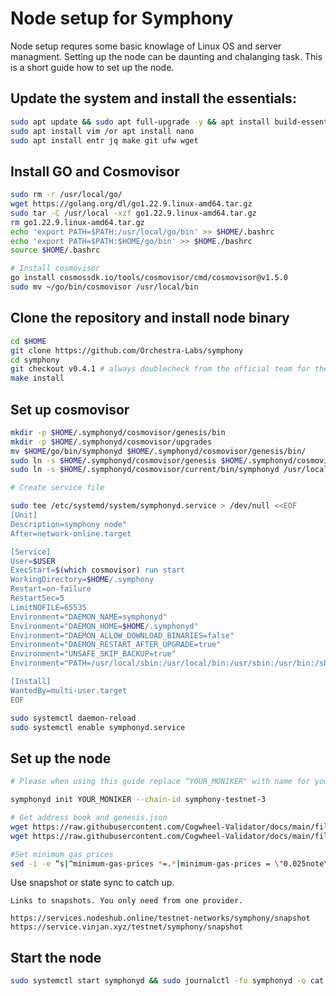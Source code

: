 
# Node setup for Symphony

Node setup requres some basic knowlage of Linux OS and server managment. Setting up the node
can be daunting and chalanging task. This is a short guide how to set up the node.

## Update the system and install the essentials:

```bash
sudo apt update && sudo apt full-upgrade -y && apt install build-essential 
sudo apt install vim /or apt install nano 
sudo apt install entr jq make git ufw wget 
```

## Install GO and Cosmovisor

```bash
sudo rm -r /usr/local/go/
wget https://golang.org/dl/go1.22.9.linux-amd64.tar.gz
sudo tar -C /usr/local -xzf go1.22.9.linux-amd64.tar.gz
rm go1.22.9.linux-amd64.tar.gz
echo 'export PATH=$PATH:/usr/local/go/bin' >> $HOME/.bashrc
echo 'export PATH=$PATH:$HOME/go/bin' >> $HOME./bashrc
source $HOME/.bashrc

# Install cosmovisor
go install cosmossdk.io/tools/cosmovisor/cmd/cosmovisor@v1.5.0
sudo mv ~/go/bin/cosmovisor /usr/local/bin
```

## Clone the repository and install node binary

```bash
cd $HOME 
git clone https://github.com/Orchestra-Labs/symphony
cd symphony 
git checkout v0.4.1 # always doublecheck from the official team for the right version
make install
```

## Set up cosmovisor

```bash 
mkdir -p $HOME/.symphonyd/cosmovisor/genesis/bin
mkdir -p $HOME/.symphonyd/cosmovisor/upgrades
mv $HOME/go/bin/symphonyd $HOME/.symphonyd/cosmovisor/genesis/bin/
sudo ln -s $HOME/.symphonyd/cosmovisor/genesis $HOME/.symphonyd/cosmovisor/current -f
sudo ln -s $HOME/.symphonyd/cosmovisor/current/bin/symphonyd /usr/local/bin/symphonyd -f

# Create service file

sudo tee /etc/systemd/system/symphonyd.service > /dev/null <<EOF
[Unit]
Description=symphony node"
After=network-online.target

[Service]
User=$USER
ExecStart=$(which cosmovisor) run start
WorkingDirectory=$HOME/.symphony
Restart=on-failure 
RestartSec=5
LimitNOFILE=65535
Environment="DAEMON_NAME=symphonyd"
Environment="DAEMON_HOME=$HOME/.symphonyd"
Environment="DAEMON_ALLOW_DOWNLOAD_BINARIES=false"
Environment="DAEMON_RESTART_AFTER_UPGRADE=true"
Environment="UNSAFE_SKIP_BACKUP=true"
Environment="PATH=/usr/local/sbin:/usr/local/bin:/usr/sbin:/usr/bin:/sbin:/bin:/usr/games:/usr/local/games:/snap/bin:$HOME/.symphonyd/cosmovisor/current/bin"

[Install]
WantedBy=multi-user.target
EOF

sudo systemctl daemon-reload
sudo systemctl enable symphonyd.service
```

## Set up the node 

```bash
# Please when using this guide replace “YOUR_MONIKER" with name for your node.

symphonyd init YOUR_MONIKER --chain-id symphony-testnet-3

# Get address book and genesis.json
wget https://raw.githubusercontent.com/Cogwheel-Validator/docs/main/files/symphony-testnet/genesis.json -O $HOME/.symphonyd/config/genesis.json
wget https://raw.githubusercontent.com/Cogwheel-Validator/docs/main/files/symphony-testnet/addrbook.json -O $HOME/.symphonyd/config/addrbook.json

#Set minimum gas prices
sed -i -e “s|^minimum-gas-prices *=.*|minimum-gas-prices = \"0.025note\"|" $HOME/.symphonyd/config/app.toml
```

Use snapshot or state sync to catch up.
``` 
Links to snapshots. You only need from one provider.

https://services.nodeshub.online/testnet-networks/symphony/snapshot
https://service.vinjan.xyz/testnet/symphony/snapshot
```

## Start the node

```bash
sudo systemctl start symphonyd && sudo journalctl -fu symphonyd -o cat
```